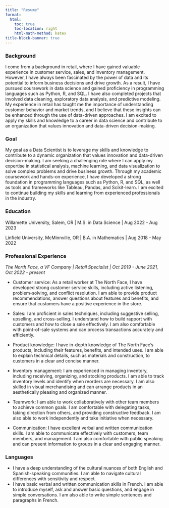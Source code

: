 ```yaml
---
title: "Resume"
format:
  html:
    toc: true
    toc-location: right
    html-math-method: katex
title-block-banner: true
---
```


### Background

I come from a background in retail, where I have gained valuable experience in customer service, sales, and inventory management. However, I have always been fascinated by the power of data and its potential to inform business decisions and drive growth. As a result, I have pursued coursework in data science and gained proficiency in programming languages such as Python, R, and SQL. I have also completed projects that involved data cleaning, exploratory data analysis, and predictive modeling. My experience in retail has taught me the importance of understanding customer behavior and market trends, and I believe that these insights can be enhanced through the use of data-driven approaches. I am excited to apply my skills and knowledge to a career in data science and contribute to an organization that values innovation and data-driven decision-making.

### Goal

My goal as a Data Scientist is to leverage my skills and knowledge to contribute to a dynamic organization that values innovation and data-driven decision-making. I am seeking a challenging role where I can apply my expertise in statistical analysis, machine learning, and data visualization to solve complex problems and drive business growth. Through my academic coursework and hands-on experience, I have developed a strong foundation in programming languages such as Python, R, and SQL, as well as tools and frameworks like Tableau, Pandas, and Scikit-learn. I am excited to continue building my skills and learning from experienced professionals in the industry.

### Education

Willamette University, Salem, OR \| M.S. in Data Science \| Aug 2022 - Aug 2023

Linfield University, McMinnville, OR \| B.A. in Mathematics \| Aug 2018 - May 2022

### Professional Experience

*The North Face, a VF Company \| Retail Specialist \| Oct 2019 - June 2021, Oct 2022 - present*

-   Customer service: As a retail worker at The North Face, I have developed strong customer service skills, including active listening, problem-solving, and conflict resolution. I am able to provide product recommendations, answer questions about features and benefits, and ensure that customers have a positive experience in the store.

-   Sales: I am proficient in sales techniques, including suggestive selling, upselling, and cross-selling. I understand how to build rapport with customers and how to close a sale effectively. I am also comfortable with point-of-sale systems and can process transactions accurately and efficiently.

-   Product knowledge: I have in-depth knowledge of The North Face's products, including their features, benefits, and intended uses. I am able to explain technical details, such as materials and construction, to customers in a clear and concise manner.

-   Inventory management: I am experienced in managing inventory, including receiving, organizing, and stocking products. I am able to track inventory levels and identify when reorders are necessary. I am also skilled in visual merchandising and can arrange products in an aesthetically pleasing and organized manner.

-   Teamwork: I am able to work collaboratively with other team members to achieve common goals. I am comfortable with delegating tasks, taking direction from others, and providing constructive feedback. I am also able to work independently and take initiative when necessary.

-   Communication: I have excellent verbal and written communication skills. I am able to communicate effectively with customers, team members, and management. I am also comfortable with public speaking and can present information to groups in a clear and engaging manner.

### Languages

-   I have a deep understanding of the cultural nuances of both English and Spanish-speaking communities. I am able to navigate cultural differences with sensitivity and respect.
-   I have basic verbal and written communication skills in French. I am able to introduce myself, ask and answer basic questions, and engage in simple conversations. I am also able to write simple sentences and paragraphs in French.
